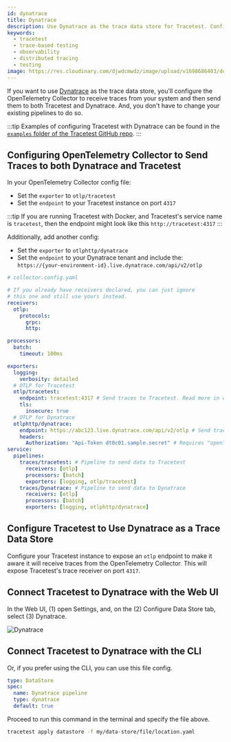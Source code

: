 ```yaml
---
id: dynatrace
title: Dynatrace
description: Use Dynatrace as the trace data store for Tracetest. Configure the OpenTelemetry Collector to receive traces and forward them to both Tracetest and Dynatrace.
keywords:
  - tracetest
  - trace-based testing
  - observability
  - distributed tracing
  - testing
image: https://res.cloudinary.com/djwdcmwdz/image/upload/v1698686403/docs/Blog_Thumbnail_14_rsvkmo.jpg
---
```


If you want to use [Dynatrace](https://www.dynatrace.com/) as the trace data store, you'll configure the OpenTelemetry Collector to receive traces from your system and then send them to both Tracetest and Dynatrace. And, you don't have to change your existing pipelines to do so.

:::tip
Examples of configuring Tracetest with Dynatrace can be found in the [`examples` folder of the Tracetest GitHub repo](https://github.com/intelops/qualityTrace/tree/main/examples).
:::

## Configuring OpenTelemetry Collector to Send Traces to both Dynatrace and Tracetest

In your OpenTelemetry Collector config file:

- Set the `exporter` to `otlp/tracetest`
- Set the `endpoint` to your Tracetest instance on port `4317`

:::tip
If you are running Tracetest with Docker, and Tracetest's service name is `tracetest`, then the endpoint might look like this `http://tracetest:4317`
:::

Additionally, add another config:

- Set the `exporter` to `otlphttp/dynatrace`
- Set the `endpoint` to your Dynatrace tenant and include the: `https://{your-environment-id}.live.dynatrace.com/api/v2/otlp`

```yaml
# collector.config.yaml

# If you already have receivers declared, you can just ignore
# this one and still use yours instead.
receivers:
  otlp:
    protocols:
      grpc:
      http:

processors:
  batch:
    timeout: 100ms

exporters:
  logging:
    verbosity: detailed
  # OTLP for Tracetest
  otlp/tracetest:
    endpoint: tracetest:4317 # Send traces to Tracetest. Read more in docs here:  https://docs.tracetest.io/configuration/connecting-to-data-stores/opentelemetry-collector
    tls:
      insecure: true
  # OTLP for Dynatrace
  otlphttp/dynatrace:
    endpoint: https://abc123.live.dynatrace.com/api/v2/otlp # Send traces to Dynatrace. Read more in docs here: https://www.dynatrace.com/support/help/extend-dynatrace/opentelemetry/collector#configuration
    headers:
      Authorization: "Api-Token dt0c01.sample.secret" # Requires "openTelemetryTrace.ingest" permission
service:
  pipelines:
    traces/tracetest: # Pipeline to send data to Tracetest
      receivers: [otlp]
      processors: [batch]
      exporters: [logging, otlp/tracetest]
    traces/Dynatrace: # Pipeline to send data to Dynatrace
      receivers: [otlp]
      processors: [batch]
      exporters: [logging, otlphttp/dynatrace]
```

## Configure Tracetest to Use Dynatrace as a Trace Data Store

Configure your Tracetest instance to expose an `otlp` endpoint to make it aware it will receive traces from the OpenTelemetry Collector. This will expose Tracetest's trace receiver on port `4317`.

## Connect Tracetest to Dynatrace with the Web UI

In the Web UI, (1) open Settings, and, on the (2) Configure Data Store tab, select (3) Dynatrace.

![Dynatrace](../img/Dynatrace-settings.png)

## Connect Tracetest to Dynatrace with the CLI

Or, if you prefer using the CLI, you can use this file config.

```yaml
type: DataStore
spec:
  name: Dynatrace pipeline
  type: dynatrace
  default: true
```

Proceed to run this command in the terminal and specify the file above.

```bash
tracetest apply datastore -f my/data-store/file/location.yaml
```
